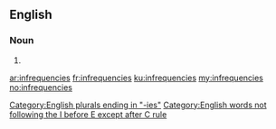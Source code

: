 ==English==

===Noun===
{{head|en|plural}}

# {{plural of|infrequency|lang=en|nocat=1}}

[[Category:English plurals ending in "-ies"]]
[[Category:English words not following the I before E except after C rule]]

[[ar:infrequencies]]
[[fr:infrequencies]]
[[ku:infrequencies]]
[[my:infrequencies]]
[[no:infrequencies]]
